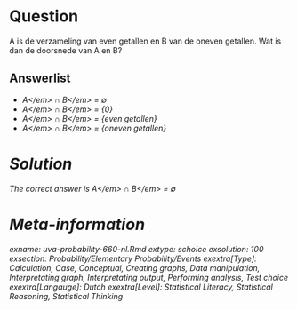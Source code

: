 Question
========

A is de verzameling van even getallen en B van de oneven getallen. Wat is dan de doorsnede van A en B? 

Answerlist
----------
* <em>A<\/em> &#8745; <em>B<\/em> = &#8709;
* <em>A<\/em> &#8745; <em>B<\/em> = {0}
* <em>A<\/em> &#8745; <em>B<\/em> = {even getallen}
* <em>A<\/em> &#8745; <em>B<\/em> = {oneven getallen}

Solution
========

The correct answer is  <em>A<\/em> &#8745; <em>B<\/em> = &#8709; 

Meta-information
================
exname: uva-probability-660-nl.Rmd 
extype: schoice 
exsolution: 100 
exsection: Probability/Elementary Probability/Events
exextra[Type]: Calculation, Case, Conceptual, Creating graphs, Data manipulation, Interpretating graph, Interpretating output, Performing analysis, Test choice 
exextra[Langauge]: Dutch 
exextra[Level]: Statistical Literacy, Statistical Reasoning, Statistical Thinking 
